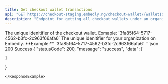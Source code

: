 ```yaml
---
title: Get checkout wallet transactions
api: "GET https://checkout-staging.embedly.ng/checkout-wallet/{walletId}/transactions"
description: "Endpoint for getting all checkout wallets under an organization using the Organization Id"
---
```


<ParamField path="walletId" type="string" required>
	The unique idenitifier of the checkout wallet. Exmaple:
	`3fa85f64-5717-4562-b3fc-2c963f66afa6`
</ParamField>

<ParamField query="organizationId" type="string" default="1">
	The unique idenitifier for your organization on Embedly. **Example:**
	`3fa85f64-5717-4562-b3fc-2c963f66afa6`
</ParamField>

<ResponseExample>
  ```json 200 Success
  {
    "statusCode": 200,
    "message": "success",
    "data": [
       
    ]
}
```
</ResponseExample>
